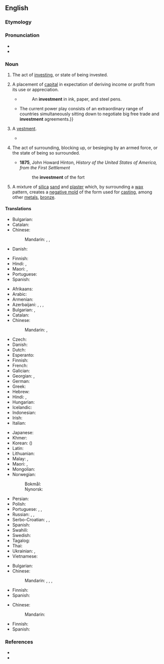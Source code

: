 ==English==
{{wikipedia}}

===Etymology===
{{root|en|ine-pro|*wes-}}
{{suffix|en|invest|ment}}

===Pronunciation===
* {{IPA|en|/ɪnˈvɛstmənt/|/ɪnˈvɛsmənt/}}
* {{audio|en|en-us-investment.ogg|Audio (US)}}

===Noun===
{{en-noun|~}}

# The act of [[invest]]ing, or state of being invested.
#:{{ux|en|Giving your children a good education is a wise long-term '''investment'''.}}
# {{lb|en|finance}} A placement of [[capital]] in expectation of deriving income or profit from its use or appreciation.
#: {{ant|en|divestment}}
#* {{RQ:Hawthorne Scarlet Letter}}
#*: An '''investment''' in ink, paper, and steel pens.
#* {{quote-journal|en|date=2013-07-19|author={{w|Timothy Garton Ash}}| volume=189| issue=6| page=18| magazine={{w|The Guardian Weekly}}| title=[http://www.theguardian.com/commentisfree/2013/jul/10/geopolitics-transatlantic-trade-deal Where Dr Pangloss meets Machiavelli]| passage=Hidden behind thickets of acronyms and gorse bushes of detail, a new great game is under way across the globe.{{...}}The current power play consists of an extraordinary range of countries simultaneously sitting down to negotiate big free trade and '''investment''' agreements.}}
# {{lb|en|obsolete}} A [[vestment]].
#* {{RQ:Shakespeare Henry 6-2|act=IV|scene=i|passage=Whose white '''investments''' figure innocence.}}
# {{lb|en|military}} The act of surrounding, blocking up, or besieging by an armed force, or the state of being so surrounded.
#* '''1875''', John Howard Hinton, ''History of the United States of America, from the First Settlement''
#*: the '''investment''' of the fort
# A mixture of [[silica]] [[sand]] and [[plaster]] which, by surrounding a [[wax]] pattern, creates a [[negative mold]] of the form used for [[casting]], among other [[metal]]s, [[bronze]].

====Translations====
{{trans-top|act of investing}}
* Bulgarian: {{t+|bg|инвестиране|n}}
* Catalan: {{t+|ca|inversió|f}}
* Chinese:
*: Mandarin: {{t+|cmn|投入|tr=tóurù}}, {{t+|cmn|投資}}, {{t+|cmn|投资|tr=tóuzī}}
* Danish: {{t-needed|da}}
{{trans-mid}}
* Finnish: {{t+|fi|sijoittaminen}}
* Hindi: {{t+|hi|निवेश|m}}, {{t|hi|विनिधान|m}}
* Maori: {{t|mi|whakangaonga}}, {{t|mi|whakangaonga moni}}
* Portuguese: {{t+|pt|investimento}}
* Spanish: {{t+|es|inversión|f}}
{{trans-bottom}}

{{trans-top|placement of capital in expectation of deriving income or profit from its use}}
* Afrikaans: {{t|af|belegging}}
* Arabic: {{t|ar|اِسْتِثْمَار|m}}
* Armenian: {{t+|hy|ներդրում}}
* Azerbaijani: {{t|az|yatırım}}, {{t|az|qoyuluş}}, {{t|az|kapital qoyuluşu}}, {{t|az|sərmaya qoyuluşu}}
* Bulgarian: {{t+|bg|вложение|n}}, {{t+|bg|инвестиция|f}}
* Catalan: {{t+|ca|inversió|f}}
* Chinese:
*: Mandarin: {{t+|cmn|投資|sc=Hani}}, {{t+|cmn|投资|tr=tóuzī|sc=Hani}}
* Czech: {{t+|cs|investice|f}}
* Danish: {{t-needed|da}}
* Dutch: {{t+|nl|investering}}
* Esperanto: {{t-needed|eo}}
* Finnish: {{t+|fi|sijoitus}}
* French: {{t+|fr|investissement}}
* Galician: {{t+|gl|investimento|m}}
* Georgian: {{t|ka|შენატანი}}, {{t|ka|ინვესტიცია}}
* German: {{t+|de|Investition|f}}
* Greek: {{t+|el|επένδυση|f}}
* Hebrew: {{t+|he|השקעה|f|tr=hashkaa}}
* Hindi: {{t+|hi|निवेश|m}}, {{t|hi|विनिधान|m}}
* Hungarian: {{t+|hu|befektetés}}
* Icelandic: {{t|is|fjárfesting|f}}
* Indonesian: {{t+|id|investasi}}
* Irish: {{t|ga|fuilleamh|m}}
* Italian: {{t+|it|investimento|m}}
{{trans-mid}}
* Japanese: {{t+|ja|投資|tr=とうし, tōshi}}
* Khmer: {{t-needed|km}}
* Korean: {{t+|ko|투자}} ({{t+|ko|投資|sc=Hani}})
* Latin: {{t|la|collocātiō|f}}
* Lithuanian: {{t|lt|investicija|f}}
* Malay: {{t|ms|pelaburan}}, {{t|ms|investasi}}
* Maori: {{t|mi|whakangaonga}}, {{t|mi|haumitanga}}
* Mongolian: {{t-needed|mn}}
* Norwegian:
*: Bokmål: {{t|nb|investering|m|f}}
*: Nynorsk: {{t|nn|investering|f}}
* Persian: {{t|fa|سرمایه‌گذاری|tr=sarmâye-gozâri}}
* Polish: {{t+|pl|inwestycja|f}}
* Portuguese: {{t+|pt|investimento|m|alt=investimento}}, {{t|pt|investimentos|m-p}}, {{t+|pt|aposta|f}}
* Russian: {{t+|ru|инвести́ция|f}}, {{t+|ru|вклад|m}}, {{t+|ru|капиталовложе́ние|n}}
* Serbo-Croatian: {{t+|sh|ulaganje|n}}, {{t+|sh|investicija|f}}, {{t+|sh|plasman|m}}
* Spanish: {{t+|es|inversión|f}}
* Swahili: {{t+|sw|uwekezaji}}
* Swedish: {{t+|sv|investering}}
* Tagalog: {{t|tl|pamumuhunan}}
* Thai: {{t|th|การลงทุน}}
* Ukrainian: {{t+|uk|інвести́ція}}, {{t+|uk|вне́сок}}
* Vietnamese: {{t|vi|đầu tư|alt=sự đầu tư}}
{{trans-bottom}}

{{trans-see|vestment}}

{{trans-top|act of surrounding}}
* Bulgarian: {{t+|bg|обсада|f}}
* Chinese:
*: Mandarin: {{t+|cmn|包圍}}, {{t+|cmn|包围|tr=bāowéi}}, {{t+|cmn|封鎖}}, {{t+|cmn|封锁|tr=fēngsuǒ}}
{{trans-mid}}
* Finnish: {{t+|fi|piiritys}}
* Spanish: {{t+|es|cerco|m}}
{{trans-bottom}}

{{trans-top|mixture of silica sand and plaster}}
* Chinese:
*: Mandarin: {{t|cmn|熔模|tr=róngmó}}
{{trans-mid}}
* Finnish: {{t+|fi|keerna}}
* Spanish: {{t-needed|es}}
{{trans-bottom}}

===References===
* {{R:OneLook}}
* {{R:Century 1911}}
